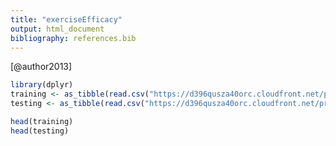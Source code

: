 ```yaml
---
title: "exerciseEfficacy"
output: html_document
bibliography: references.bib
---
```


[@author2013]

```r
library(dplyr)
training <- as_tibble(read.csv("https://d396qusza40orc.cloudfront.net/predmachlearn/pml-training.csv"))
testing <- as_tibble(read.csv("https://d396qusza40orc.cloudfront.net/predmachlearn/pml-testing.csv"))
```

```r
head(training)
head(testing)
```

